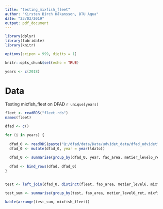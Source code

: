 ```yaml
---
title: "testing_mixfish_fleet"
author: "Kirsten Birch Håkansson, DTU Aqua"
date: "23/03/2019"
output: pdf_document
---
```


```r

library(dplyr)
library(lubridate)
library(knitr)

options(scipen = 999, digits = 1)

knitr::opts_chunk$set(echo = TRUE)

years <- c(2018)
```


# Data

Testing mixfish_fleet on DFAD `r unique(years)`

```r

fleet <- readRDS("fleet.rds")
names(fleet)

dfad <- c()

for (i in years) {
  
  dfad_0 <- readRDS(paste("Q:/dfad/data/Data/udvidet_data/dfad_udvidet", i, ".rds", sep = ""))
  dfad_0 <- mutate(dfad_0, year = year(ldato))
  
  dfad_0 <- summarise(group_by(dfad_0, year, fao_area, metier_level6_ret, art), kg = sum(hel, na.rm = T), trips = length(unique(match_alle)))
  
  dfad <- bind_rows(dfad, dfad_0)
}
  

test <- left_join(dfad_0, distinct(fleet, fao_area, metier_level6, mixfish_fleet), by = c("fao_area" = "fao_area", "metier_level6_ret" = "metier_level6"))

test_sum <- summarise(group_by(test, fao_area, metier_level6_ret, mixfish_fleet), ton = sum(kg/1000), trips = sum(trips))

```

```r

kable(arrange(test_sum, mixfish_fleet))

```



